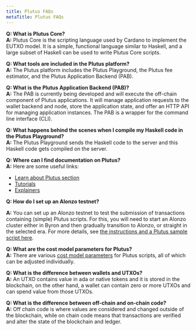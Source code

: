 ```yaml
---
title: Plutus FAQs
metaTitle: Plutus FAQs
---
```


**Q: What is Plutus Core?**  
**A:** Plutus Core is the scripting language used by Cardano to implement the EUTXO model. It is a simple, functional language similar to Haskell, and a large subset of Haskell can be used to write Plutus Core scripts.

**Q: What tools are included in the Plutus platform?**  
**A:** The Plutus platform includes the Plutus Playground, the Plutus fee estimator, and the Plutus Application Backend (PAB).
 
**Q: What is the Plutus Application Backend (PAB)?**  
**A:** The PAB is currently being developed and will execute the off-chain component of Plutus applications. It will manage application requests to the wallet backend and node, store the application state, and offer an HTTP API for managing application instances. The PAB is a wrapper for the command line interface (CLI).

**Q: What happens behind the scenes when I compile my Haskell code in the Plutus Playground?**  
**A:** The Plutus Playground sends the Haskell code to the server and this Haskell code gets compiled on the server.
 
**Q: Where can I find documentation on Plutus?**  
**A:**
Here are some useful links:  
- [Learn about Plutus section](https://docs.cardano.org/plutus/learn-about-plutus)
- [Tutorials](https://plutus-apps.readthedocs.io/en/latest/plutus/tutorials/index.html)
- [Explainers](https://plutus-apps.readthedocs.io/en/latest/plutus/explanations/index.html)

**Q: How do I set up an Alonzo testnet?**

**A:**
You can set up an Alonzo testnet to test the submission of transactions containing (simple) Plutus scripts. For this, you will need to start an Alonzo cluster either in Byron and then gradually transition to Alonzo, or straight in the selected era. For more details, see [the instructions and a Plutus sample script here](https://github.com/input-output-hk/cardano-node/blob/master/scripts/README.md#scripts-overview).

**Q: What are the cost model parameters for Plutus?**  
**A:**
There are various [cost model parameters](https://plutus-apps.readthedocs.io/en/latest/reference/cost-model-parameters.html) for Plutus scripts, all of which can be adjusted individually.

**Q: What is the difference between wallets and UTXOs?**  
**A:**
An UTXO contains value in ada or native tokens and it is stored in the blockchain, on the other hand, a wallet can contain zero or more UTXOs and can spend value from those UTXOs.

**Q: What is the difference between off-chain and on-chain code?**  
**A:**
Off chain code is where values are considered and changed outside of the blockchain, while on chain code means that transactions are verified and alter the state of the blockchain and ledger. 
